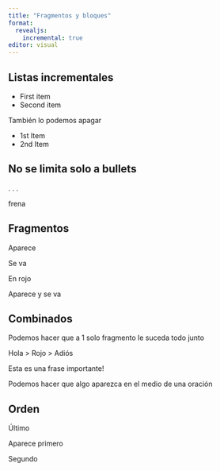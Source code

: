 ```yaml
---
title: "Fragmentos y bloques"
format: 
  revealjs:
    incremental: true
editor: visual
---
```


## Listas incrementales

::: incremental
-   First item
-   Second item
:::

También lo podemos apagar

::: nonincremental
-   1st Item
-   2nd Item
:::

## No se limita solo a bullets

. . .

frena

## Fragmentos

::: fragment
Aparece
:::

::: {.fragment .fade-out}
Se va
:::

::: {.fragment .highlight-red}
En rojo
:::

::: {.fragment .fade-in-then-out}
Aparece y se va
:::

## Combinados {.smaller}

Podemos hacer que a 1 solo fragmento le suceda todo junto

::::: {.fragment .fade-in}
:::: {.fragment .highlight-red}
::: {.fragment .semi-fade-out}
Hola \> Rojo \> Adiós
:::
::::
:::::

Esta es una [frase importante!]{.fragment .highlight-red}

Podemos hacer que algo [aparezca]{.fragment .fade-in} en el medio de una oración

## Orden

::: {.fragment fragment-index="3"}
Último
:::

::: {.fragment fragment-index="1"}
Aparece primero
:::

::: {.fragment fragment-index="2"}
Segundo
:::
